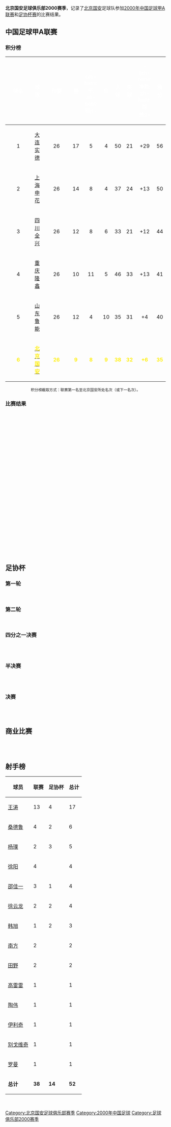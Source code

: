 '''北京国安足球俱乐部2000赛季'''，记录了[[北京国安|北京国安]]足球队参加[[2000年中国足球甲A联赛|2000年中国足球甲A联赛]]和[[2000年中国足协杯|足协杯赛]]的比赛结果。

== 中国足球甲A联赛 ==
=== 积分榜 ===
{| align=center width=85%
|- bgcolor=#6C38D2
!width=5%|<font color="white"> '''排名'''
!width=10%|<font color="white"> '''球隊'''
!width=5%|<font color="white"> '''作賽'''
!width=5%|<font color="white"> '''勝'''
!width=5%|<font color="white"> '''-{zh-hans:平; zh-hant:和;}-'''
!width=5%|<font color="white"> '''負'''
!width=5%|<font color="white"> '''入球'''
!width=5%|<font color="white"> '''失球'''
!width=5%|<font color="white"> '''-{zh-hans:净胜; zh-hant:球差;}-'''
!width=5%|<font color="white"> '''積分'''
|- bgcolor=D0E7FF
|align=center|1
|align=center|[[大连实德|大连实德]]
|align=center|26
|align=center|17
|align=center|5
|align=center|4
|align=center|50
|align=center|21
|align=center|+29
|align=center|56

|-bgcolor=#D0E7FF
|align=center|2
|align=center|[[上海申花|上海申花]]
|align=center|26
|align=center|14
|align=center|8
|align=center|4
|align=center|37
|align=center|24
|align=center|+13
|align=center|50

|-bgcolor=#D0E7FF
|align=center|3
|align=center|[[四川全兴|四川全兴]]
|align=center|26
|align=center|12
|align=center|8
|align=center|6
|align=center|33
|align=center|21
|align=center|+12
|align=center|44

|-bgcolor=#D0E7FF
|align=center|4
|align=center|[[重庆隆鑫|重庆隆鑫]]
|align=center|26
|align=center|10
|align=center|11
|align=center|5
|align=center|46
|align=center|33
|align=center|+13
|align=center|41

|-bgcolor=#D0E7FF
|align=center|5
|align=center|[[山东鲁能|山东鲁能]]
|align=center|26
|align=center|12
|align=center|4
|align=center|10
|align=center|35
|align=center|31
|align=center|+4
|align=center|40

|- bgcolor=#00A639
|align=center style="color: #FFEF10" |'''6'''
|align=center style="color: #FFEF10" |'''[[北京国安足球俱乐部|<span style="color: #FFEF10">北京国安]]'''
|align=center style="color: #FFEF10" |'''26'''
|align=center style="color: #FFEF10" |'''9'''
|align=center style="color: #FFEF10" |'''8'''
|align=center style="color: #FFEF10" |'''9'''
|align=center style="color: #FFEF10" |'''38'''
|align=center style="color: #FFEF10" |'''32'''
|align=center style="color: #FFEF10" |'''+6'''
|align=center style="color: #FFEF10" |'''35'''
|}
<div style="text-align: center;">
<span style="font-size:smaller;">积分榜截取方式：联赛第一名至北京国安所处名次（或下一名次）。</span><br />
</div>

=== 比赛结果 ===
{{footballbox
|date = 2000年3月19日
|team1 = {{flagicon|China}} [[大连实德|大连实德]]
|score =  2–0
|report = 
|team2 = {{flagicon|China}} [[北京国安|北京国安]]
|goals1 = {{goal|13}}{{goal|79}} 张恩华
|goals2 = 
|stadium = {{flagicon|China}} [[大连人民体育场|大连人民体育场]] [[大连|大连]]
|attendance = 
|referee = 
}} <br />
{{footballbox
|date = 2000年3月25日
|team1 = {{flagicon|China}} [[北京国安|北京国安]]
|score =  1–2
|report = 
|team2 = {{flagicon|China}} [[天津泰达|天津泰达]]
|goals1 = {{goal|60}} 别戈维奇
|goals2 = {{goal|28}} 刘欣 <br />{{goal|85}} 埃默森
|stadium = {{flagicon|China}} [[工人体育场|工人体育场]] [[北京|北京]]
|attendance = 
|referee = 
}} <br />
{{footballbox
|date = 2000年4月2日
|team1 = {{flagicon|China}} [[上海申花|上海申花]]
|score =  1–0
|report = 
|team2 = {{flagicon|China}} [[北京国安|北京国安]]
|goals1 = {{goal|70}} 卞军
|goals2 = 
|stadium = {{flagicon|China}} [[虹口足球场|虹口足球场]] [[上海|上海]]
|attendance = 
|referee = 
}} <br />
{{footballbox
|date = 2000年4月9日
|team1 = {{flagicon|China}} [[四川全兴|四川全兴郎酒]]
|score =  0–0
|report = 
|team2 = {{flagicon|China}} [[北京国安|北京国安]]
|goals1 = 
|goals2 = 
|stadium = {{flagicon|China}} [[成都市体育中心|成都市体育中心]] [[成都|成都]]
|attendance = 
|referee = 
}} <br />
{{footballbox
|date = 2000年4月16日
|team1 = {{flagicon|China}} [[北京国安|北京国安]]
|score =  2–1
|report = 
|team2 = {{flagicon|China}} [[云南红塔|云南红塔]]
|goals1 = {{goal|56}} 杨璞 <br />{{goal|69}} 王涛
|goals2 = {{goal|37}} 福迪
|stadium = {{flagicon|China}} [[工人体育场|工人体育场]] [[北京|北京]]
|attendance = 
|referee = 
}} <br />
{{footballbox
|date = 2000年4月20日
|team1 = {{flagicon|China}} [[北京国安|北京国安]]
|score =  3–0
|report = 
|team2 = {{flagicon|China}} [[深圳平安|深圳平安]]
|goals1 = {{goal|21}} 徐阳 <br />{{goal|30}} 罗曼 <br />{{goal|54}} 陶伟
|goals2 = 
|stadium = {{flagicon|China}} [[工人体育场|工人体育场]] [[北京|北京]]
|attendance = 
|referee = 
}} <br />
{{footballbox
|date = 2000年4月23日
|team1 = {{flagicon|China}} [[青岛海牛|青岛颐中海牛]]
|score =  0–0
|report = 
|team2 = {{flagicon|China}} [[北京国安|北京国安]]
|goals1 = 
|goals2 =
|stadium = {{flagicon|China}} [[颐中体育中心|颐中体育中心]] [[青岛|青岛]]
|attendance = 
|referee = 
}} <br />
{{footballbox
|date = 2000年4月30日
|team1 = {{flagicon|China}} [[延边敖东|吉林敖东]]
|score =  2–1
|report = 
|team2 = {{flagicon|China}} [[北京国安|北京国安]]
|goals1 = {{goal|52}} 千学峰 <br />{{goal|54}} 马赛罗
|goals2 = {{goal|70}} 南方
|stadium = {{flagicon|China}} 延吉市人民体育场 [[延吉|延吉]]
|attendance = 
|referee = 
}} <br />
{{footballbox
|date = 2000年5月14日
|team1 = {{flagicon|China}} [[北京国安|北京国安]]
|score =  0–1
|report = 
|team2 = {{flagicon|China}} [[山东鲁能泰山|山东鲁能泰山]]
|goals1 = 
|goals2 = {{goal|65}} 卡西亚诺
|stadium = {{flagicon|China}} [[工人体育场|工人体育场]] [[北京|北京]]
|attendance = 
|referee = 
}} <br />
{{footballbox
|date = 2000年5月18日
|team1 = {{flagicon|China}} [[重庆隆鑫|重庆隆鑫]]
|score =  2–2
|report = 
|team2 = {{flagicon|China}} [[北京国安|北京国安]]
|goals1 = {{goal|44}} 魏新 <br />{{goal|72}} 徐鑫
|goals2 = {{goal|37}} 杨璞 <br />{{goal|78}} 高雷雷
|stadium = {{flagicon|China}} [[大田湾体育场|大田湾体育场]] [[重庆|重庆]]
|attendance = 
|referee = 
}} <br />
{{footballbox
|date = 2000年5月21日
|team1 = {{flagicon|China}} [[北京国安|北京国安]]
|score =  0–0
|report = 
|team2 = {{flagicon|China}} [[辽宁宏运|辽宁抚顺]]
|goals1 = 
|goals2 = 
|stadium = {{flagicon|China}} [[工人体育场|工人体育场]] [[北京|北京]]
|attendance = 
|referee = 
}} <br />
{{footballbox
|date = 2000年5月28日
|team1 = {{flagicon|China}} [[北京国安|北京国安]]
|score =  0–1
|report = 
|team2 = {{flagicon|China}} [[厦门蓝狮|厦门厦新]]
|goals1 = 
|goals2 = {{goal|53}} 唐晓程
|stadium = {{flagicon|China}} [[工人体育场|工人体育场]] [[北京|北京]]
|attendance = 
|referee = 
}} <br />
{{footballbox
|date = 2000年6月4日
|team1 = {{flagicon|China}} [[沈阳海狮|沈阳海狮]]
|score =  0–2
|report = 
|team2 = {{flagicon|China}} [[北京国安|北京国安]]
|goals1 = 
|goals2 = {{goal|58}} 王涛(P) <br />{{goal|69}} 王涛(P)
|stadium = {{flagicon|China}} [[五里河体育场|五里河体育场]] [[沈阳|沈阳]]
|attendance = 
|referee = 
}} <br />
{{footballbox
|date = 2000年6月18日
|team1 = {{flagicon|China}} [[北京国安|北京国安]]
|score =  1–2
|report = 
|team2 = {{flagicon|China}} [[大连实德|大连实德]]
|goals1 = {{goal|13}} 邵佳一
|goals2 = {{goal|20}} 张恩华 <br />{{goal|68}} 潘塔
|stadium = {{flagicon|China}} [[工人体育场|工人体育场]] [[北京|北京]]
|attendance = 
|referee = 
}} <br />
{{footballbox
|date = 2000年6月25日
|team1 = {{flagicon|China}} [[天津泰达|天津泰达]]
|score =  1–2
|report = 
|team2 = {{flagicon|China}} [[北京国安|北京国安]]
|goals1 = {{goal|89}} 张效瑞
|goals2 = {{goal|43}}{{goal|54}} 王涛
|stadium = {{flagicon|China}} [[民园体育场|民园体育场]] [[天津|天津]]
|attendance = 
|referee = 
}} <br />
{{footballbox
|date = 2000年7月2日
|team1 = {{flagicon|China}} [[北京国安|北京国安]]
|score =  3–3
|report = 
|team2 = {{flagicon|China}} [[上海申花|上海申花]]
|goals1 = {{goal|18}}{{goal|30}} 王涛 <br />{{goal|52}} 桑德鲁
|goals2 = {{goal|51}}{{goal|54}} 祁宏 <br />{{goal|67}} 兰柯维奇
|stadium = {{flagicon|China}} [[工人体育场|工人体育场]] [[北京|北京]]
|attendance = 
|referee = 
}} <br />
{{footballbox
|date = 2000年7月9日
|team1 = {{flagicon|China}} [[北京国安|北京国安]]
|score =  1–0
|report = 
|team2 = {{flagicon|China}} [[四川全兴|四川全兴]]
|goals1 = {{goal|23}} 桑德鲁 
|goals2 = 
|stadium ={{flagicon|China}} [[工人体育场|工人体育场]] [[北京|北京]]
|attendance = 
|referee = 
}} <br />
{{footballbox
|date = 2000年7月16日
|team1 = {{flagicon|China}} [[云南红塔|云南红塔]]
|score =  0–0
|report = 
|team2 = {{flagicon|China}} [[北京国安|北京国安]]
|goals1 = 
|goals2 = 
|stadium = {{flagicon|China}} [[昆明市体育场|昆明市体育场]] [[昆明|昆明]]
|attendance = 
|referee = 
}} <br />
{{footballbox
|date = 2000年7月30日
|team1 = {{flagicon|China}} [[深圳平安|深圳平安]]
|score =  2–0
|report = 
|team2 = {{flagicon|China}} [[北京国安|北京国安]]
|goals1 = {{goal|43}} 陈永强 <br />{{goal|50}} 李毅
|goals2 = 
|stadium ={{flagicon|China}} [[深圳体育场|深圳体育场]] [[深圳|深圳]]
|attendance = 
|referee = 
}} <br />
{{footballbox
|date = 2000年8月6日
|team1 = {{flagicon|China}} [[北京国安|北京国安]]
|score =  4–1
|report = 
|team2 = {{flagicon|China}} [[青岛海牛|青岛颐中海牛]]
|goals1 = {{goal|22}}{{goal|59}} 王涛 <br />{{goal|39}}{{goal|86}} 徐阳
|goals2 = {{goal|70}} 希尔维拉
|stadium ={{flagicon|China}} [[工人体育场|工人体育场]] [[北京|北京]]
|attendance = 
|referee = 
}} <br />
{{footballbox
|date = 2000年8月20日
|team1 = {{flagicon|China}} [[北京国安|北京国安]]
|score =  4–1
|report = 
|team2 = {{flagicon|China}} [[延边敖东|吉林敖东]]
|goals1 = {{goal|41}}{{goal|71}} 王涛 <br />{{goal|64}} 南方 <br />{{goal|89}} 田野
|goals2 = {{goal|70}} 泰力克
|stadium = {{flagicon|China}} [[工人体育场|工人体育场]] [[北京|北京]]
|attendance = 
|referee =
}} <br />
{{footballbox
|date = 2000年9月10日
|team1 = {{flagicon|China}} [[山东鲁能泰山|山东鲁能泰山]]
|score =  1–1
|report = 
|team2 = {{flagicon|China}} [[北京国安|北京国安]]
|goals1 = {{goal|70}} 卡西亚诺
|goals2 = {{goal|14}} 徐阳
|stadium = {{flagicon|China}} [[山东省体育中心|山东省体育中心]] [[济南|济南]]
|attendance = 
|referee = 
}} <br />
{{footballbox
|date = 2000年9月14日
|team1 = {{flagicon|China}} [[北京国安|北京国安]]
|score =  3–2
|report = 
|team2 = {{flagicon|China}} [[重庆隆鑫|重庆隆鑫]]
|goals1 = {{goal|34}} 伊利奇 <br />{{goal|38}} 田野 <br />{{goal|44}} 邵佳一
|goals2 ={{goal|62}} 比坎尼奇 <br />{{goal|78}} 曾斌
|stadium = {{flagicon|China}} [[工人体育场|工人体育场]] [[北京|北京]]
|attendance = 
|referee = 
}} <br />
{{footballbox
|date = 2000年9月17日
|team1 = {{flagicon|China}} [[辽宁抚顺|辽宁抚顺]]
|score =  2–1
|report = 
|team2 = {{flagicon|China}} [[北京国安|北京国安]]
|goals1 = {{goal|62}}{{goal|78}} 张玉宁
|goals2 = {{goal|60}} 桑德鲁
|stadium ={{flagicon|China}} [[抚顺雷锋体育场|雷锋体育场]] [[抚顺|抚顺]]
|attendance = 
|referee = 
}} <br />
{{footballbox
|date = 2000年9月24日
|team1 = {{flagicon|China}} [[厦门蓝狮|厦门厦新]]
|score =  2–4
|report = 
|team2 = {{flagicon|China}} [[北京国安|北京国安]]
|goals1 = {{goal|22}} 王海波 <br />{{goal|37}} 唐晓程
|goals2 = {{goal|10}} 邵佳一 <br />{{goal|45}}{{goal|52}} 徐云龙 <br />{{goal|85}} 桑德鲁
|stadium = {{flagicon|China}} 厦门市体育中心体育场 [[厦门|厦门]]
|attendance = 
|referee = 
}} <br />
{{footballbox
|date = 2000年10月1日
|team1 = {{flagicon|China}} [[北京国安|北京国安]]
|score =  3–3
|report = 
|team2 = {{flagicon|China}} [[沈阳海狮|沈阳海狮]]
|goals1 = {{goal|10}}{{goal|35}} 王涛 <br />{{goal|39}} 韩旭
|goals2 = {{goal|14}} 谢尔盖 <br />{{goal|18}} 托比 <br />{{goal|63}} 杜苹
|stadium = {{flagicon|China}} [[工人体育场|工人体育场]] [[北京|北京]]
|attendance = 
|referee = 
}} <br />

== 足协杯 ==
=== 第一轮 ===
{{footballbox
|date = 2000年5月7日
|team1 = {{flagicon|CHN}} [[河南建业|河南建业]]
|score =  2–3<br/>加时赛
|report = 
|team2 = {{flagicon|CHN}} [[北京国安|北京国安]]
|goals1 = {{goal|56}} 苏斌<br/>{{goal|73}} 瓦西里
|goals2 = {{goal|8}} 王涛 (P)<br/>{{goal|85}} 徐云龙<br/>{{goal|103}} 王涛
|stadium = 
|attendance = 
|referee = 
}} <br />

=== 第二轮 ===
{{footballbox
|date = 2000年6月11日
|team1 = {{flagicon|CHN}} [[八一足球俱乐部|八一]]
|score =  1–2
|report = 
|team2 = {{flagicon|CHN}} [[北京国安|北京国安]]
|goals1 = {{goal|89}} 余顺平
|goals2 = {{goal|48}} 邵佳一<br/>{{goal|60}} 王涛
|stadium =  
|attendance = 
|referee = 
}} <br />

=== 四分之一决赛 ===
{{footballbox
|date = 2000年7月20日
|team1 = {{flagicon|China}} [[厦门厦新|厦门厦新]]
|score =  3–0
|report = 
|team2 = {{flagicon|China}} [[北京国安|北京国安]]
|goals1 = {{goal|27}} 巴哈<br/>{{goal|58}} 阿米尔<br/>{{goal|89}} 唐晓程
|goals2 = 
|stadium = 
|attendance = 
|referee = 
}} <br />
{{footballbox
|date = 2000年7月23日
|team1 = {{flagicon|China}} [[北京国安|北京国安]]
|score =  4–0<br/>加时赛
|report = 
|team2 = {{flagicon|China}} [[厦门厦新|厦门厦新]]
|goals1 = {{goal|46}} 杨璞 (P)<br/>{{goal|63}} 徐云龙<br/>{{goal|73}} 杨璞 (P)<br/>{{goal|91}} 桑德鲁
|goals2 = 
|stadium = 
|attendance = 
|referee = 
}} <br />

=== 半决赛 ===
{{footballbox
|date = 2000年8月24日
|team1 = {{flagicon|CHN}} [[武汉红桃K|武汉红桃K]]
|score =  1–3
|report = 
|team2 = {{flagicon|CHN}} [[北京国安|北京国安]]
|goals1 = {{goal|54}} 刘林
|goals2 = {{goal|19}} {{goal|78}} 韩旭<br/>{{goal|40}} 杨璞
|stadium = 
|attendance = 
|referee = 
}} <br />
{{footballbox
|date = 2000年8月27日
|team1 = {{flagicon|CHN}} [[北京国安|北京国安]]
|score =  0–1
|report = 
|team2 = {{flagicon|CHN}} [[武汉红桃K|武汉红桃K]]
|goals1 = 
|goals2 = {{goal|73}} 郑斌
|stadium = 
|attendance = 
|referee = 
}} <br />

=== 决赛 ===
{{footballbox
|date = 2000年11月5日
|team1 = {{flagicon|CHN}} [[北京国安|北京国安]]
|score =  1–0
|report = 
|team2 = {{flagicon|CHN}} [[重庆隆鑫|重庆隆鑫]]
|goals1 = {{goal|48}} 王涛
|goals2 = 
|stadium = 
|attendance = 
|referee = 
}} <br />
{{footballbox
|date = 2000年11月12日
|team1 = {{flagicon|CHN}} [[重庆力帆|重庆力帆]]
|score =  4–1
|report = 
|team2 = {{flagicon|CHN}} [[北京国安|北京国安]]
|goals1 = {{goal|17}} {{goal|31}}马克<br/> {{goal|30}} {{goal|57}}米伦
|goals2 = {{goal|53}} 桑德鲁
|stadium = {{flagicon|CHN}} [[大田湾体育场|大田湾体育场]] [[重庆|重庆]]
|attendance = 
|referee = {{flagicon|HKG}} 陈少基
}} <br />

==商业比赛==
{{footballbox
|date = 2000年5月30日
|team1 = {{flagicon|China}} [[北京国安|北京国安]]
|score = 1–1
|report = 
|team2 = {{flagicon|NED}} [[阿贾克斯|阿贾克斯]]
|goals1 ={{goal|80}} 南方
|goals2 ={{goal|33}} 维尔拉特
|penalties1=罗曼 {{pengoal}}<br />杨璞 {{pengoal}}<br />路姜 {{pengoal}}<br />陶伟 {{pengoal}}<br />南方 {{penmiss}}
|penaltyscore = 4 – 5
|penalties2 ={{pengoal}} 维尔拉特<br />{{pengoal}} 海耶<br />{{pengoal}} 范哈尔斯特<br />{{pengoal}} 达尼 <br />{{pengoal}} 维茨格 
|stadium = {{flagicon|China}} [[工人体育场|工人体育场]] [[北京|北京]]
|attendance = 
|referee = {{flagicon|China}} 孙葆洁
}} <br />
{{footballbox
|date = 2000年10月7日
|team1 = {{flagicon|RUS}} [[莫斯科鱼雷|莫斯科鱼雷]]
|score =  点球胜
|report = 
|team2 = {{flagicon|China}} [[北京国安|北京国安]]
|goals1 = 
|goals2 = 
|stadium = 
|attendance = 
|referee = 
}} <br />

==射手榜==
{| width=250 class="wikitable" style="text-align: center; font-size: 100%"
!球员
!联赛
!足协杯
!总计
|-
|[[王涛_(小王涛)|王涛]]
|13
|4
|17
|-
|[[桑德鲁|桑德鲁]]
|4
|2
|6
|-
|[[杨璞|杨璞]]
|2
|3
|5
|-
|[[徐阳|徐阳]]
|4
|
|4
|-
|[[邵佳一|邵佳一]]
|3
|1
|4
|-
|[[徐云龙|徐云龙]]
|2
|2
|4
|-
|[[韩旭|韩旭]]
|1
|2
|3
|-
|[[南方|南方]]
|2
|
|2
|-
|[[田野|田野]]
|2
|
|2
|-
|[[高雷雷|高雷雷]]
|1
|
|1
|-
|[[陶伟_(1978年)|陶伟]]
|1
|
|1
|-
|[[伊利奇|伊利奇]]
|1
|
|1
|-
|[[尼高斯拉夫·比积高域|别戈维奇]]
|1
|
|1
|-
|[[鲁尔·罗曼|罗曼]]
|1
|
|1
|-
|'''总计'''
|'''38'''
|'''14'''
|'''52'''
|}<br />

{{2000年甲A分类名单北京}}
{{北京国安足球俱乐部}} 

[[Category:北京国安足球俱乐部赛季|Category:北京国安足球俱乐部赛季]]
[[Category:2000年中国足球|Category:2000年中国足球]]
[[Category:足球俱乐部2000赛季|Category:足球俱乐部2000赛季]]